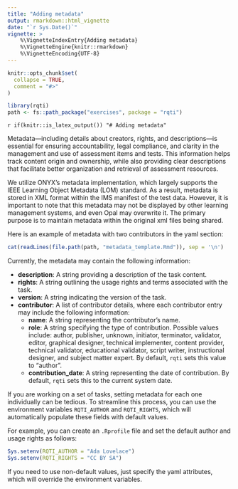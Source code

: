```yaml
---
title: "Adding metadata"
output: rmarkdown::html_vignette
date: "`r Sys.Date()`"
vignette: >
    %\VignetteIndexEntry{Adding metadata}
    %\VignetteEngine{knitr::rmarkdown}
    %\VignetteEncoding{UTF-8}
---
```


```r
knitr::opts_chunk$set(
  collapse = TRUE,
  comment = "#>"
)
```

```r
library(rqti)
path <- fs::path_package("exercises", package = "rqti")
```

`r if(knitr::is_latex_output()) "# Adding metadata"`

Metadata---including details about creators, rights, and descriptions---is essential for ensuring accountability, legal compliance, and clarity in the management and use of assessment items and tests. This information helps track content origin and ownership, while also providing clear descriptions that facilitate better organization and retrieval of assessment resources.

We utilize ONYX's metadata implementation, which largely supports the IEEE Learning Object Metadata (LOM) standard. As a result, metadata is stored in XML format within the IMS manifest of the test data. However, it is important to note that this metadata may not be displayed by other learning management systems, and even Opal may overwrite it. The primary purpose is to maintain metadata within the original xml files being shared.

Here is an example of metadata with two contributors in the yaml section:

```r
cat(readLines(file.path(path, "metadata_template.Rmd")), sep = '\n')
```

Currently, the metadata may contain the following information:

- **description**: A string providing a description of the task content.
- **rights**: A string outlining the usage rights and terms associated with the task.
- **version**: A string indicating the version of the task.
- **contributor**: A list of contributor details, where each contributor entry may include the following information:
  - **name**: A string representing the contributor's name.
  - **role**: A string specifying the type of contribution. Possible values include: author, publisher, unknown, initiator, terminator, validator, editor, graphical designer, technical implementer, content provider, technical validator, educational validator, script writer, instructional designer, and subject matter expert. By default, `rqti` sets this value to "author".
  - **contribution_date**: A string representing the date of contribution. By default, `rqti` sets this to the current system date.
  
If you are working on a set of tasks, setting metadata for each one individually can be tedious. To streamline this process, you can use the environment variables `RQTI_AUTHOR` and `RQTI_RIGHTS`, which will automatically populate these fields with default values.

For example, you can create an `.Rprofile` file and set the default author and usage rights as follows:

```r
Sys.setenv(RQTI_AUTHOR = "Ada Lovelace")
Sys.setenv(RQTI_RIGHTS = "CC BY SA")
```

If you need to use non-default values, just specify the yaml attributes, which will override the environment variables.
